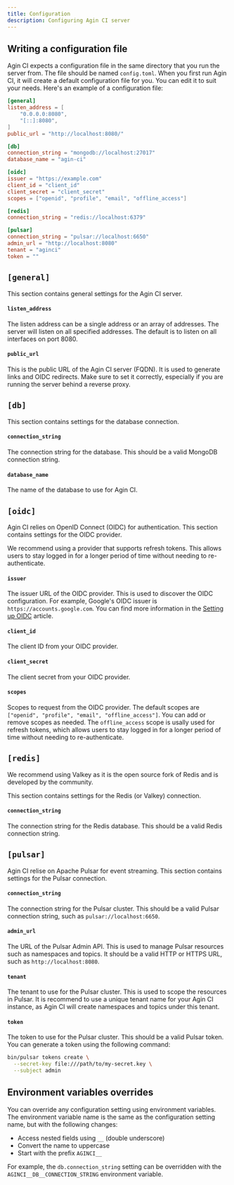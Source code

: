 ```yaml
---
title: Configuration
description: Configuring Agin CI server
---
```


## Writing a configuration file

Agin CI expects a configuration file in the same directory that you run the server from. The file should be named `config.toml`. When you first run Agin CI, it will create a default configuration file for you. You can edit it to suit your needs. Here's an example of a configuration file:

```toml
[general]
listen_address = [
    "0.0.0.0:8080",
    "[::]:8080",
]
public_url = "http://localhost:8080/"

[db]
connection_string = "mongodb://localhost:27017"
database_name = "agin-ci"

[oidc]
issuer = "https://example.com"
client_id = "client_id"
client_secret = "client_secret"
scopes = ["openid", "profile", "email", "offline_access"]

[redis]
connection_string = "redis://localhost:6379"

[pulsar]
connection_string = "pulsar://localhost:6650"
admin_url = "http://localhost:8080"
tenant = "aginci"
token = ""
```

## `[general]`

This section contains general settings for the Agin CI server.

#### `listen_address`

The listen address can be a single address or an array of addresses. The server will listen on all specified addresses. The default is to listen on all interfaces on port 8080.

#### `public_url`

This is the public URL of the Agin CI server (FQDN). It is used to generate links and OIDC redirects. Make sure to set it correctly, especially if you are running the server behind a reverse proxy.


## `[db]`

This section contains settings for the database connection.

#### `connection_string`

The connection string for the database. This should be a valid MongoDB connection string.

#### `database_name`

The name of the database to use for Agin CI.

## `[oidc]`

Agin CI relies on OpenID Connect (OIDC) for authentication. This section contains settings for the OIDC provider.

<Callout>
We recommend using a provider that supports refresh tokens. This allows users to stay logged in for a longer period of time without needing to re-authenticate.
</Callout>

#### `issuer`

The issuer URL of the OIDC provider. This is used to discover the OIDC configuration. For example, Google's OIDC issuer is `https://accounts.google.com`. You can find more information in the [Setting up OIDC]() article.

#### `client_id`

The client ID from your OIDC provider.

#### `client_secret`

The client secret from your OIDC provider.

#### `scopes`

Scopes to request from the OIDC provider. The default scopes are `["openid", "profile", "email", "offline_access"]`. You can add or remove scopes as needed. The `offline_access` scope is usally used for refresh tokens, which allows users to stay logged in for a longer period of time without needing to re-authenticate.

## `[redis]`

<Callout>
We recommend using Valkey as it is the open source fork of Redis and is developed by the community.
</Callout>

This section contains settings for the Redis (or Valkey) connection.

#### `connection_string`

The connection string for the Redis database. This should be a valid Redis connection string.

## `[pulsar]`

Agin CI relise on Apache Pulsar for event streaming. This section contains settings for the Pulsar connection.

#### `connection_string`

The connection string for the Pulsar cluster. This should be a valid Pulsar connection string, such as `pulsar://localhost:6650`.

#### `admin_url`

The URL of the Pulsar Admin API. This is used to manage Pulsar resources such as namespaces and topics. It should be a valid HTTP or HTTPS URL, such as `http://localhost:8080`.

#### `tenant`

The tenant to use for the Pulsar cluster. This is used to scope the resources in Pulsar. It is recommend to use a unique tenant name for your Agin CI instance, as Agin CI will create namespaces and topics under this tenant.

#### `token`

The token to use for the Pulsar cluster. This should be a valid Pulsar token. You can generate a token using the following command:

```bash
bin/pulsar tokens create \
  --secret-key file:///path/to/my-secret.key \
  --subject admin
```

## Environment variables overrides

You can override any configuration setting using environment variables. The environment variable name is the same as the configuration setting name, but with the following changes:

- Access nested fields using `__` (double underscore)
- Convert the name to uppercase
- Start with the prefix `AGINCI__`

For example, the `db.connection_string` setting can be overridden with the `AGINCI__DB__CONNECTION_STRING` environment variable.
